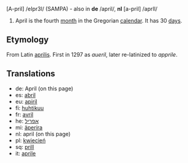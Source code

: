 [A-pril] /eIpr3l/ (SAMPA) - also in '''de''' /april/, '''nl''' [a-pril] /aprIl/

#April is the fourth [[month]] in the Gregorian [[calendar]]. It has 30 [[day]]s.

==Etymology==
From Latin [[aprilis]]. First in 1297 as ''aueril'', later re-latinized to ''apprile''.

==Translations==
*de: April (on this page)
*es: [[abril]]
*eu: [[apiril]]
*fi: [[huhtikuu]]
*fr: [[avril]]
*he: [[אפריל]]
*mi: [[äperira]]
*nl: april (on this page)
*pl: [[kwiecień]]
*sq: [[prill]]
*it: [[aprile]]
